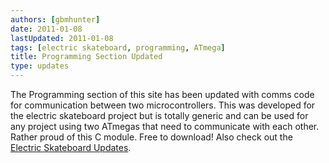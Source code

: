 ```yaml
---
authors: [gbmhunter]
date: 2011-01-08
lastUpdated: 2011-01-08
tags: [electric skateboard, programming, ATmega]
title: Programming Section Updated
type: updates
---
```


The Programming section of this site has been updated with comms code for communication between two microcontrollers. This was developed for the electric skateboard project but is totally generic and can be used for any project using two ATmegas that need to communicate with each other. Rather proud of this C module. Free to download!  Also check out the [Electric Skateboard Updates](/electronics/projects/electric-skateboard/electric-skateboard-updates).
